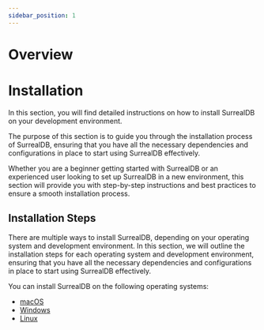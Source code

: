 ```yaml
---
sidebar_position: 1
---
```


# Overview

# Installation

In this section, you will find detailed instructions on how to install SurrealDB on your development environment.

The purpose of this section is to guide you through the installation process of SurrealDB, ensuring that you have all the necessary dependencies and configurations in place to start using SurrealDB effectively.

Whether you are a beginner getting started with SurrealDB or an experienced user looking to set up SurrealDB in a new environment, this section will provide you with step-by-step instructions and best practices to ensure a smooth installation process.

## Installation Steps

There are multiple ways to install SurrealDB, depending on your operating system and development environment. In this section, we will outline the installation steps for each operating system and development environment, ensuring that you have all the necessary dependencies and configurations in place to start using SurrealDB effectively.


You can install SurrealDB on the following operating systems:

- [macOS](/docs/surrealdb/installation/macos)
- [Windows](/docs/surrealdb/installation/windows)
- [Linux](/docs/surrealdb/installation/linux)